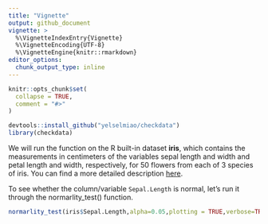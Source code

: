 ```yaml
---
title: "Vignette"
output: github_document 
vignette: >
  %\VignetteIndexEntry{Vignette}
  %\VignetteEncoding{UTF-8}
  %\VignetteEngine{knitr::rmarkdown}
editor_options: 
  chunk_output_type: inline
---
```


```r
knitr::opts_chunk$set(
  collapse = TRUE,
  comment = "#>"
)
```


```r
devtools::install_github("yelselmiao/checkdata")
library(checkdata)
```

We will run the function on the R built-in dataset **iris**, which contains the measurements in centimeters of the variables sepal length and width and petal length and width, respectively, for 50 flowers from each of 3 species of iris. You can find a more detailed description [here](https://stat.ethz.ch/R-manual/R-devel/library/datasets/html/iris.html).

To see whether the column/variable `Sepal.Length` is normal, let's run it through the normarlity_test() function.

```r
normarlity_test(iris$Sepal.Length,alpha=0.05,plotting = TRUE,verbose=TRUE)

```












